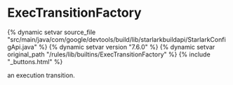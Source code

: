 <html devsite>
<head>
  <meta name="project_path" value="/_project.yaml">
  <meta name="book_path" value="/versions/7.6.0/_book.yaml">
</head>
<body>

<h1 class="page-title" id="modules.ExecTransitionFactory">ExecTransitionFactory</h1>

{% dynamic setvar source_file "src/main/java/com/google/devtools/build/lib/starlarkbuildapi/StarlarkConfigApi.java" %}
{% dynamic setvar version "7.6.0" %}
{% dynamic setvar original_path "/rules/lib/builtins/ExecTransitionFactory" %}
{% include "_buttons.html" %}
<!-- {% raw %} -->

an execution transition.



</body>
</html>

<!-- {% endraw %} -->

